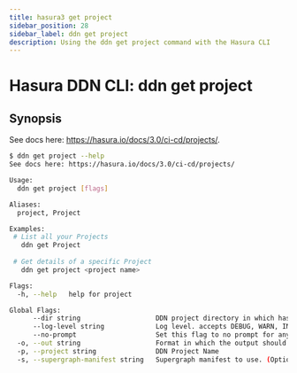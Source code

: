 ```yaml
---
title: hasura3 get project
sidebar_position: 28
sidebar_label: ddn get project
description: Using the ddn get project command with the Hasura CLI
---
```


# Hasura DDN CLI: ddn get project 

## Synopsis
See docs here: https://hasura.io/docs/3.0/ci-cd/projects/.

```bash
$ ddn get project --help
See docs here: https://hasura.io/docs/3.0/ci-cd/projects/

Usage:
  ddn get project [flags]

Aliases:
  project, Project

Examples:
 # List all your Projects
   ddn get Project
   
 # Get details of a specific Project
   ddn get project <project name>

Flags:
  -h, --help   help for project

Global Flags:
      --dir string                   DDN project directory in which hasura.yaml is present (default ".")
      --log-level string             Log level. accepts DEBUG, WARN, INFO, ERROR, FATAL (default "INFO")
      --no-prompt                    Set this flag to no prompt for anything, the command fails if any input is missing
  -o, --out string                   Format in which the output should be printed, accepts table, json and yaml (default "table")
  -p, --project string               DDN Project Name
  -s, --supergraph-manifest string   Supergraph manifest to use. (Optional. DefaultSupergraphManifest used  if not provided)
```

